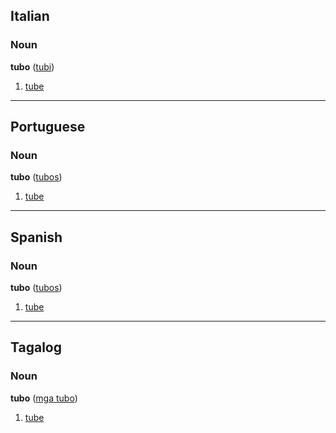 ==Italian==
===Noun===
'''tubo''' ([[tubi]])

# [[tube]]

----

==Portuguese==
===Noun===
'''tubo''' ([[tubos]])

# [[tube]]

----

==Spanish==
===Noun===
'''tubo''' ([[tubos]])

# [[tube]]

----

==Tagalog==
===Noun===
'''tubo''' ([[mga tubo]])

# [[tube]]